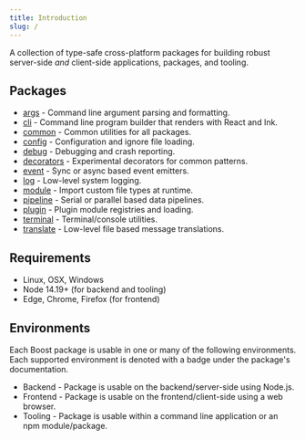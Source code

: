 ```yaml
---
title: Introduction
slug: /
---
```



A collection of type-safe cross-platform packages for building robust server-side _and_ client-side
applications, packages, and tooling.

## Packages

- [args](./args.mdx) - Command line argument parsing and formatting.
- [cli](./cli.mdx) - Command line program builder that renders with React and Ink.
- [common](./common.mdx) - Common utilities for all packages.
- [config](./config.mdx) - Configuration and ignore file loading.
- [debug](./debug.mdx) - Debugging and crash reporting.
- [decorators](./decorators.mdx) - Experimental decorators for common patterns.
- [event](./event.mdx) - Sync or async based event emitters.
- [log](./log.mdx) - Low-level system logging.
- [module](./module.mdx) - Import custom file types at runtime.
- [pipeline](./pipeline.mdx) - Serial or parallel based data pipelines.
- [plugin](./plugin.mdx) - Plugin module registries and loading.
- [terminal](./terminal.mdx) - Terminal/console utilities.
- [translate](./translate.mdx) - Low-level file based message translations.

## Requirements

- Linux, OSX, Windows
- Node 14.19+ (for backend and tooling)
- Edge, Chrome, Firefox (for frontend)

## Environments

Each Boost package is usable in one or many of the following environments. Each supported
environment is denoted with a badge under the package's documentation.

- <Badge type="warning">Backend</Badge> - Package is usable on the backend/server-side using Node.js.
- <Badge type="success">Frontend</Badge> - Package is usable on the frontend/client-side using a web
  browser.
- <Badge type="primary">Tooling</Badge> - Package is usable within a command line application or an npm
  module/package.
